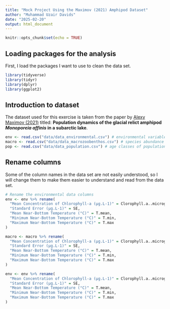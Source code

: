 ```yaml
---
title: "Mock Project Using the Maximov (2021) Amphipod Dataset"
author: "Muhammad Uzair Davids"
date: "2025-02-20"
output: html_document
---
```


```r
knitr::opts_chunk$set(echo = TRUE)
```

## Loading packages for the analysis
First, I load the packages I want to use to clean the data set. 

```r
library(tidyverse)
library(tidyr)
library(dplyr)
library(ggplot2)
```

## Introduction to dataset

The dataset used for this exercise is taken from the paper by [Alexy Maximov 
(2021)](https://doi.org/10.5061/dryad.0zpc866z6) titled: **Population dynamics 
of the glacial relict amphipod *Monoporeia affinis* in a subarctic lake**.   

```r
env <- read.csv("data/data_environmental.csv") # environmental variables
macro <- read.csv("data/data_macrozoobenthos.csv") # species abundance data
pop <- read.csv("data/data_population.csv") # age classes of population
```

## Rename columns

Some of the column names in the data set are not easily understood, so I 
will change them to make them easier to understand and read from the data set.

```r
# Rename the environmental data columns
env <- env %>% rename(
  "Mean Concentration of Chlorophyll-a (µg.L-1)" = Clorophyll.a..microgram.L.1,
  "Standard Error (µg.L-1)" = SE,
  "Mean Near-Bottom Temperature (°C)" = T.mean,
  "Minimum Near-Bottom Temperature (°C)" = T.min,
  "Maximum Near-Bottom Temperature (°C)" = T.max
)  

macro <- macro %>% rename(
  "Mean Concentration of Chlorophyll-a (µg.L-1)" = Clorophyll.a..microgram.L.1,
  "Standard Error (µg.L-1)" = SE,
  "Mean Near-Bottom Temperature (°C)" = T.mean,
  "Minimum Near-Bottom Temperature (°C)" = T.min,
  "Maximum Near-Bottom Temperature (°C)" = T.max
)  

env <- env %>% rename(
  "Mean Concentration of Chlorophyll-a (µg.L-1)" = Clorophyll.a..microgram.L.1,
  "Standard Error (µg.L-1)" = SE,
  "Mean Near-Bottom Temperature (°C)" = T.mean,
  "Minimum Near-Bottom Temperature (°C)" = T.min,
  "Maximum Near-Bottom Temperature (°C)" = T.max
)  

```
